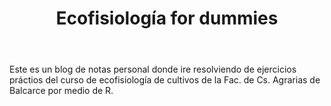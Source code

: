 % Ecofisiología for dummies

Este es un blog de notas personal donde ire resolviendo de ejercicios práctios del curso de ecofisiología de cultivos de la Fac. de Cs. Agrarias de Balcarce por medio de R. 